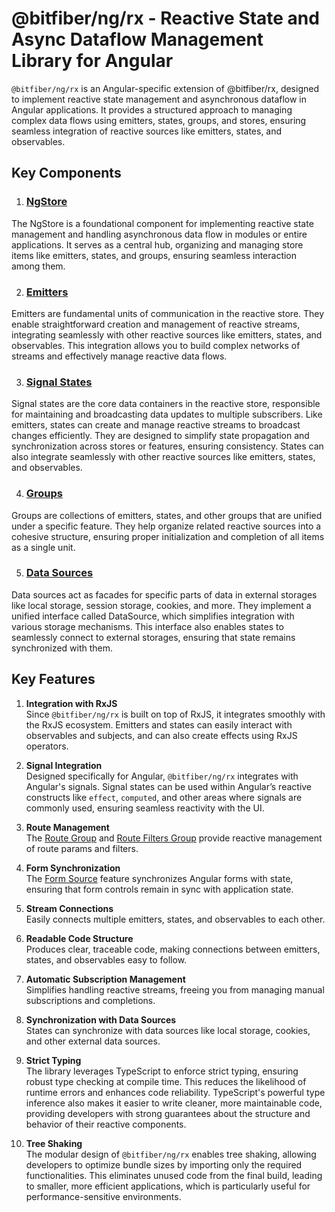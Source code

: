 
# @bitfiber/ng/rx - Reactive State and Async Dataflow Management Library for Angular

`@bitfiber/ng/rx` is an Angular-specific extension of <RxLink href="">@bitfiber/rx</RxLink>,
designed to implement reactive state management and asynchronous dataflow in Angular applications.
It provides a structured approach to managing complex data flows using emitters, states, groups,
and stores, ensuring seamless integration of reactive sources like emitters, states, and
observables.

## Key Components

1. ### [NgStore](/store)

The NgStore is a foundational component for implementing reactive state management and
handling asynchronous data flow in modules or entire applications. It serves as a central hub,
organizing and managing store items like emitters, states, and groups, ensuring seamless
interaction among them.

2. ### [Emitters](/store/emitters)

Emitters are fundamental units of communication in the reactive store. They enable straightforward
creation and management of reactive streams, integrating seamlessly with other reactive sources
like emitters, states, and observables. This integration allows you to build complex networks of
streams and effectively manage reactive data flows.

3. ### [Signal States](/store/states)

Signal states are the core data containers in the reactive store, responsible for maintaining and
broadcasting data updates to multiple subscribers. Like emitters, states can create and manage
reactive streams to broadcast changes efficiently. They are designed to simplify state
propagation and synchronization across stores or features, ensuring consistency. States can also
integrate seamlessly with other reactive sources like emitters, states, and observables.

4. ### [Groups](/store/groups)

Groups are collections of emitters, states, and other groups that are unified under a specific
feature. They help organize related reactive sources into a cohesive structure, ensuring proper
initialization and completion of all items as a single unit.

5. ### [Data Sources](/store/sources)

Data sources act as facades for specific parts of data in external storages like local storage,
session storage, cookies, and more. They implement a unified interface called DataSource,
which simplifies integration with various storage mechanisms. This interface also enables states to
seamlessly connect to external storages, ensuring that state remains synchronized with them.

## Key Features

1. **Integration with RxJS**  
Since `@bitfiber/ng/rx` is built on top of RxJS, it integrates smoothly with the RxJS ecosystem.
Emitters and states can easily interact with observables and subjects, and can also create
effects using RxJS operators.


2. **Signal Integration**  
Designed specifically for Angular, `@bitfiber/ng/rx` integrates with Angular's signals.
Signal states can be used within Angular’s reactive constructs like `effect`, `computed`,
and other areas where signals are commonly used, ensuring seamless reactivity with the UI.


3. **Route Management**  
The [Route Group](/store/reference/routeGroupFn) and [Route Filters Group](/store/reference/routeFiltersGroupFn)
provide reactive management of route params and filters.


4. **Form Synchronization**  
The [Form Source](/store/reference/formSourceFn) feature synchronizes Angular forms with state,
ensuring that form controls remain in sync with application state.


5. **Stream Connections**  
Easily connects multiple emitters, states, and observables to each other.


6. **Readable Code Structure**  
Produces clear, traceable code, making connections between emitters, states, and
observables easy to follow.


7. **Automatic Subscription Management**  
Simplifies handling reactive streams, freeing you from managing manual subscriptions
and completions.


8. **Synchronization with Data Sources**  
States can synchronize with data sources like local storage, cookies, and
other external data sources.


9. **Strict Typing**  
The library leverages TypeScript to enforce strict typing, ensuring robust type checking
at compile time. This reduces the likelihood of runtime errors and enhances code reliability.
TypeScript's powerful type inference also makes it easier to write cleaner, more maintainable code,
providing developers with strong guarantees about the structure and behavior of their reactive
components.


10. **Tree Shaking**  
The modular design of `@bitfiber/ng/rx` enables tree shaking, allowing developers to optimize
bundle sizes by importing only the required functionalities. This eliminates unused code from
the final build, leading to smaller, more efficient applications, which is particularly useful
for performance-sensitive environments.
